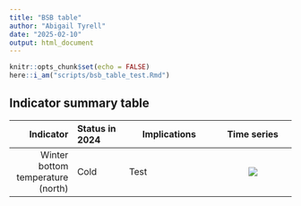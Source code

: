 ```yaml
---
title: "BSB table"
author: "Abigail Tyrell"
date: "2025-02-10"
output: html_document
---
```


```r
knitr::opts_chunk$set(echo = FALSE)
here::i_am("scripts/bsb_table_test.Rmd")
```

## Indicator summary table

|Indicator|Status in 2024|Implications|Time series|
|----:|:---|-------|:----:|
|Winter bottom temperature (north)   |Cold  |Test     |![](`r here::here("images", "winter bottom temp North_2025-02-10.png")`)    |

